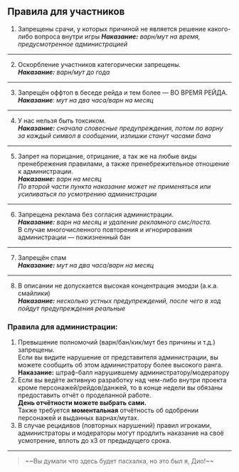 ## Правила для участников

1. Запрещены срачи, у которых причиной не является решение какого-либо вопроса внутри игры
_**Наказание:** варн/мут на время, предусмотренное администрацией_

---


2. Оскорбление участников категорически запрещены.  
_**Наказание:** варн/мут до года_

---

3. Запрещён оффтоп в беседе рейда и тем более — ВО ВРЕМЯ РЕЙДА.  
_**Наказание**: мут на два часа/варн на месяц_

---

4. У нас нельзя быть токсиком.  
_**Наказание:** сначала словесные предупреждения, потом по варну за каждый символ в сообщении, излишки станут часами бана_

---

5. Запрет на порицание, отрицание, а так же на любые виды пренебрежения 
правилами, а также пренебрежительное отношение к администрации.  
_**Наказание:** варн на месяц_  
_По второй части пункта наказание может не применяться или усиливаться по усмотрению администрации_

---

6. Запрещена реклама без согласия администрации.  
_**Наказание:** варн на месяц и удаление рекламного смс/поста._  
В случае многочисленного повторения и игнорирования администрации — пожизненный бан

---

7. Запрещён спам  
_**Наказание:** мут на два часа/варн на месяц_

---

8. В описании не допускается высокая концентрация эмодзи (а.к.а. смайлики)  
_**Наказание:** несколько устных предупреждений, после чего в ход пойдут предупреждения реальные_

### Правила для администрации:

1. Превышение полномочий (варн/бан/кик/мут без причины и т.д.) запрещены.  
Если вы видите нарушение от представителя администрации, вы можете сообщить об этом администратору более высокого ранга.  
**Наказание:** штраф-балл нарушившему администратору/модератору
2. Если вы ведёте активную разработку над чем-либо внутри проекта кроме персонажей/рейдов/данжей,
то в конце недели вы обязаны предоставить отчёт о проделанной работе.  
**День отчётности можете выбрать сами.**  
Также требуется **моментальная** отчётность об одобрении персонажей и выданных варнах/мутах.
3. В случае рецидивов (повторных нарушений) правил игроками, администраторы и модераторы могут продлить наказание на своё усмотрение, вплоть до х3 от предыдущего срока.

---

<blockquote className={'td-quote'}>~~Вы думали что здесь будет пасхалка, но это был я, Дио!~~</blockquote>

